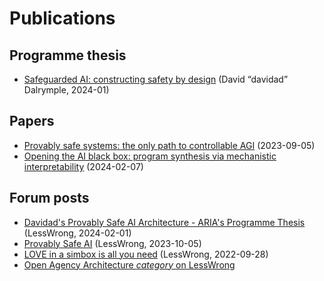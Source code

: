 # Publications

## Programme thesis
- [Safeguarded AI: constructing safety by design](https://www.aria.org.uk/wp-content/uploads/2024/01/ARIA-Safeguarded-AI-Programme-Thesis-V1.pdf) (David “davidad” Dalrymple, 2024-01)

## Papers
- [Provably safe systems: the only path to controllable AGI](https://arxiv.org/abs/2309.01933) (2023-09-05)
- [Opening the AI black box: program synthesis via mechanistic interpretability](https://arxiv.org/abs/2402.05110) (2024-02-07)

## Forum posts

- [Davidad's Provably Safe AI Architecture - ARIA's Programme Thesis](https://www.lesswrong.com/posts/qweXJ6v9heSn4wvdk/davidad-s-provably-safe-ai-architecture-aria-s-programme) (LessWrong, 2024-02-01)
- [Provably Safe AI](https://www.lesswrong.com/posts/KX3Qwr7QM7CvhJLG6/provably-safe-ai) (LessWrong, 2023-10-05)
- [LOVE in a simbox is all you need](https://www.lesswrong.com/posts/WKGZBCYAbZ6WGsKHc/love-in-a-simbox-is-all-you-need) (LessWrong, 2022-09-28)
- [Open Agency Architecture *category* on LessWrong](https://www.lesswrong.com/tag/open-agency-architecture)
